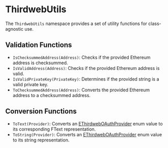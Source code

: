 

# ThirdwebUtils

The `ThirdwebUtils` namespace provides a set of utility functions for class-agnostic use.

## Validation Functions
- `IsChecksummedAddress(Address)`: Checks if the provided Ethereum address is checksummed.
- `IsValidAddress(Address)`: Checks if the provided Ethereum address is valid.
- `IsValidPrivateKey(PrivateKey)`: Determines if the provided string is a valid private key.
- `ToChecksummedAddress(Address)`: Converts the provided Ethereum address to a checksummed address.

## Conversion Functions
- `ToText(Provider)`: Converts an [EThirdwebOAuthProvider][provider-enum] enum value to its corresponding FText
  representation.
- `ToString(Provider)`: Converts an [EThirdwebOAuthProvider][provider-enum] enum value to its string representation.

[provider-enum]: /unreal/cpp/common#ethirdweboauthprovider
